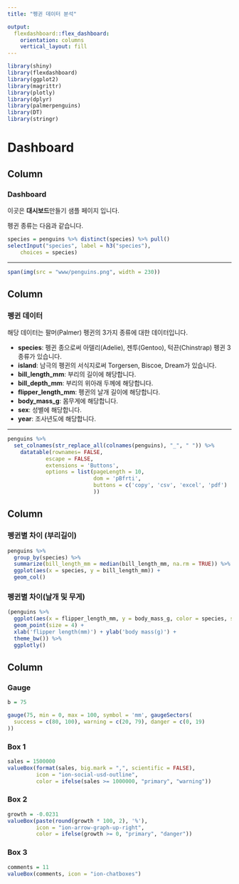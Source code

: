 ```yaml
---
title: "펭귄 데이터 분석"

output: 
  flexdashboard::flex_dashboard:
    orientation: columns
    vertical_layout: fill
---
```


```r
library(shiny)
library(flexdashboard)
library(ggplot2)
library(magrittr)
library(plotly)
library(dplyr)
library(palmerpenguins)
library(DT)
library(stringr)
```

# Dashboard {data-icon="ion-android-clipboard"}

## Column {.sidebar data-width=250}

<h3> **Dashboard** </h3>

이곳은 **대시보드**만들기 샘플 페이지 입니다.

펭귄 종류는 다음과 같습니다.

```r
species = penguins %>% distinct(species) %>% pull()
selectInput("species", label = h3("species"), 
    choices = species)
```

<hr>

```r
span(img(src = "www/penguins.png", width = 230))
```

## Column {data-width=330}

### 펭귄 데이터

해당 데이터는 팔머(Palmer) 펭귄의 3가지 종류에 대한 데이터입니다.

- **species**: 펭귄 종으로써 아델리(Adelie), 젠투(Gentoo), 턱끈(Chinstrap) 펭귄 3종류가 있습니다.
- **island**: 남극의 펭귄의 서식지로써 Torgersen, Biscoe, Dream가 있습니다.
- **bill_length_mm**: 부리의 길이에 해당합니다.
- **bill_depth_mm**: 부리의 위아래 두께에 해당합니다.
- **flipper_length_mm**: 펭귄의 날개 길이에 해당합니다.
- **body_mass_g**: 몸무게에 해당합니다.
- **sex**: 성별에 해당합니다.
- **year**: 조사년도에 해당합니다.

<hr>

```r
penguins %>%
  set_colnames(str_replace_all(colnames(penguins), "_", " ")) %>%
    datatable(rownames= FALSE,
            escape = FALSE,
            extensions = 'Buttons',
            options = list(pageLength = 10,
                           dom = 'pBfrti',
                           buttons = c('copy', 'csv', 'excel', 'pdf')
                           ))
```

## Column {data-width=270}

### 펭귄별 차이 (부리길이)

```r
penguins %>%
  group_by(species) %>%
  summarize(bill_length_mm = median(bill_length_mm, na.rm = TRUE)) %>%
  ggplot(aes(x = species, y = bill_length_mm)) +
  geom_col()
```

### 펭귄별 차이(날개 및 무게)

```r
(penguins %>%
  ggplot(aes(x = flipper_length_mm, y = body_mass_g, color = species, shape = species))+
  geom_point(size = 4) +
  xlab('flipper length(mm)') + ylab('body mass(g)') +
  theme_bw()) %>%
  ggplotly()
```


## Column {data-width=150}

### Gauge

```r
b = 75

gauge(75, min = 0, max = 100, symbol = 'mm', gaugeSectors(
  success = c(80, 100), warning = c(20, 79), danger = c(0, 19)
))
```

### Box 1

```r
sales = 1500000
valueBox(format(sales, big.mark = ",", scientific = FALSE),
         icon = "ion-social-usd-outline",
         color = ifelse(sales >= 1000000, "primary", "warning"))
```

### Box 2

```r
growth = -0.0231
valueBox(paste(round(growth * 100, 2), '%'),
         icon = "ion-arrow-graph-up-right",
         color = ifelse(growth >= 0, "primary", "danger"))
```

### Box 3

```r
comments = 11
valueBox(comments, icon = "ion-chatboxes")
```
